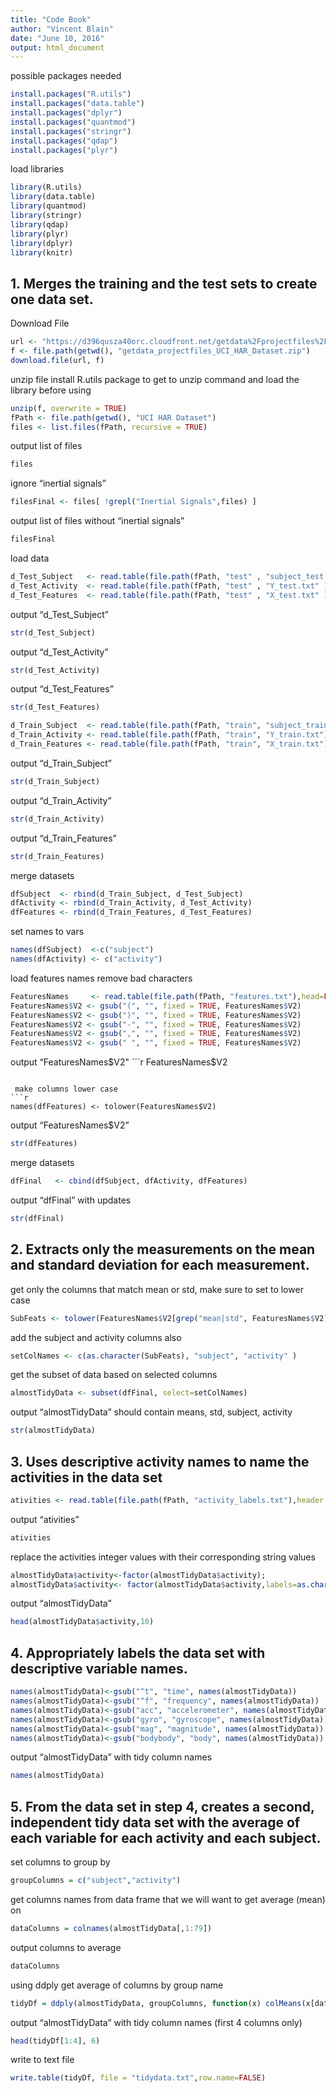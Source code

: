 ```yaml
---
title: "Code Book"
author: "Vincent Blain"
date: "June 10, 2016"
output: html_document
---
```


possible packages needed
```r
install.packages("R.utils")
install.packages("data.table")
install.packages("dplyr")
install.packages("quantmod")
install.packages("stringr")
install.packages("qdap")
install.packages("plyr")
```
load libraries
```r
library(R.utils)
library(data.table)
library(quantmod)
library(stringr)
library(qdap)
library(plyr)
library(dplyr)
library(knitr)
```

## 1. Merges the training and the test sets to create one data set.

Download File

```r
url <- "https://d396qusza40orc.cloudfront.net/getdata%2Fprojectfiles%2FUCI%20HAR%20Dataset.zip"
f <- file.path(getwd(), "getdata_projectfiles_UCI_HAR_Dataset.zip")
download.file(url, f)
```

unzip file install R.utils package to get to unzip command and load the library before using

```r
unzip(f, overwrite = TRUE)
fPath <- file.path(getwd(), "UCI HAR Dataset")
files <- list.files(fPath, recursive = TRUE)
```
output list of files
```r
files
```

ignore "inertial signals"
```r
filesFinal <- files[ !grepl("Inertial Signals",files) ]
```

output list of files without "inertial signals"
```r
filesFinal
```

load data
```r
d_Test_Subject   <- read.table(file.path(fPath, "test" , "subject_test.txt"), header = FALSE)
d_Test_Activity  <- read.table(file.path(fPath, "test" , "Y_test.txt" ), header = FALSE)
d_Test_Features  <- read.table(file.path(fPath, "test" , "X_test.txt" ), header = FALSE)
```
output "d_Test_Subject"
```r
str(d_Test_Subject)
```
output "d_Test_Activity"
```r
str(d_Test_Activity)
```
output "d_Test_Features"
```r
str(d_Test_Features)
```

```r
d_Train_Subject  <- read.table(file.path(fPath, "train", "subject_train.txt"), header = FALSE)
d_Train_Activity <- read.table(file.path(fPath, "train", "Y_train.txt"), header = FALSE)
d_Train_Features <- read.table(file.path(fPath, "train", "X_train.txt"), header = FALSE)
```
output "d_Train_Subject"
```r
str(d_Train_Subject)
```
output "d_Train_Activity"
```r
str(d_Train_Activity)
```
output "d_Train_Features"
```r
str(d_Train_Features)
```

merge datasets
```r
dfSubject  <- rbind(d_Train_Subject, d_Test_Subject)
dfActivity <- rbind(d_Train_Activity, d_Test_Activity)
dfFeatures <- rbind(d_Train_Features, d_Test_Features)
```

set names to vars
```r
names(dfSubject)  <-c("subject")
names(dfActivity) <- c("activity")
```

load features names remove bad characters
```r
FeaturesNames     <- read.table(file.path(fPath, "features.txt"),head=FALSE)
FeaturesNames$V2 <- gsub("(", "", fixed = TRUE, FeaturesNames$V2)
FeaturesNames$V2 <- gsub(")", "", fixed = TRUE, FeaturesNames$V2)
FeaturesNames$V2 <- gsub("-", "", fixed = TRUE, FeaturesNames$V2)
FeaturesNames$V2 <- gsub(",", "", fixed = TRUE, FeaturesNames$V2)
FeaturesNames$V2 <- gsub(" ", "", fixed = TRUE, FeaturesNames$V2)
```

output "FeaturesNames$V2"
```r
FeaturesNames$V2
```

 make columns lower case
```r
names(dfFeatures) <- tolower(FeaturesNames$V2)
```
output "FeaturesNames$V2"
```r
str(dfFeatures)
```

merge datasets
```r
dfFinal   <- cbind(dfSubject, dfActivity, dfFeatures)
```

output "dfFinal" with updates
```r
str(dfFinal)
```

## 2. Extracts only the measurements on the mean and standard deviation for each measurement.

get only the columns that match mean or std, make sure to set to lower case
```r
SubFeats <- tolower(FeaturesNames$V2[grep("mean|std", FeaturesNames$V2)])
```
add the subject and activity columns also
```r
setColNames <- c(as.character(SubFeats), "subject", "activity" )
```
get the subset of data based on selected columns
```r
almostTidyData <- subset(dfFinal, select=setColNames)
```

output "almostTidyData" should contain means, std, subject, activity
```r
str(almostTidyData)
```

## 3. Uses descriptive activity names to name the activities in the data set
```r
ativities <- read.table(file.path(fPath, "activity_labels.txt"),header = FALSE)
```

output "ativities"
```r
ativities
```

replace the activities integer values with their corresponding string values
```r
almostTidyData$activity<-factor(almostTidyData$activity);
almostTidyData$activity<- factor(almostTidyData$activity,labels=as.character(ativities$V2))
```

output "almostTidyData"
```r
head(almostTidyData$activity,10)
```

## 4. Appropriately labels the data set with descriptive variable names.
```r
names(almostTidyData)<-gsub("^t", "time", names(almostTidyData))
names(almostTidyData)<-gsub("^f", "frequency", names(almostTidyData))
names(almostTidyData)<-gsub("acc", "accelerometer", names(almostTidyData))
names(almostTidyData)<-gsub("gyro", "gyroscope", names(almostTidyData))
names(almostTidyData)<-gsub("mag", "magnitude", names(almostTidyData))
names(almostTidyData)<-gsub("bodybody", "body", names(almostTidyData))
```

output "almostTidyData" with tidy column names
```r
names(almostTidyData)
```

## 5. From the data set in step 4, creates a second, independent tidy data set with the average of each variable for each activity and each subject.

set columns to group by
```r
groupColumns = c("subject","activity")
```

get columns names from data frame that we will want to get average (mean) on
```r
dataColumns = colnames(almostTidyData[,1:79])
```

output columns to average
```r
dataColumns
```

using ddply get average of columns by group name
```r
tidyDf = ddply(almostTidyData, groupColumns, function(x) colMeans(x[dataColumns]))
```

output "almostTidyData" with tidy column names (first 4 columns only)
```r
head(tidyDf[1:4], 6)
```
write to text file
```r
write.table(tidyDf, file = "tidydata.txt",row.name=FALSE)
```

